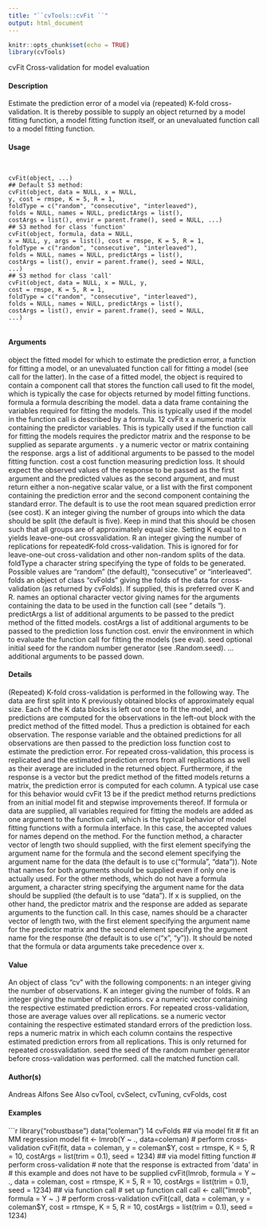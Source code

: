 ---
title: "``cvTools::cvFit ``"
output: html_document
---

```{r setup, include=FALSE}
knitr::opts_chunk$set(echo = TRUE)
library(cvTools)
```


cvFit Cross-validation for model evaluation

#### Description 

Estimate the prediction error of a model via (repeated) K-fold cross-validation. It is thereby possible
to supply an object returned by a model fitting function, a model fitting function itself, or an
unevaluated function call to a model fitting function.

#### Usage 
<pre><code>

cvFit(object, ...)
## Default S3 method:
cvFit(object, data = NULL, x = NULL,
y, cost = rmspe, K = 5, R = 1,
foldType = c("random", "consecutive", "interleaved"),
folds = NULL, names = NULL, predictArgs = list(),
costArgs = list(), envir = parent.frame(), seed = NULL, ...)
## S3 method for class 'function'
cvFit(object, formula, data = NULL,
x = NULL, y, args = list(), cost = rmspe, K = 5, R = 1,
foldType = c("random", "consecutive", "interleaved"),
folds = NULL, names = NULL, predictArgs = list(),
costArgs = list(), envir = parent.frame(), seed = NULL,
...)
## S3 method for class 'call'
cvFit(object, data = NULL, x = NULL, y,
cost = rmspe, K = 5, R = 1,
foldType = c("random", "consecutive", "interleaved"),
folds = NULL, names = NULL, predictArgs = list(),
costArgs = list(), envir = parent.frame(), seed = NULL,
...)

</code></pre>

#### Arguments 

object the fitted model for which to estimate the prediction error, a function for fitting
a model, or an unevaluated function call for fitting a model (see call for the
latter). In the case of a fitted model, the object is required to contain a component
call that stores the function call used to fit the model, which is typically the case
for objects returned by model fitting functions.
formula a formula describing the model.
data a data frame containing the variables required for fitting the models. This is
typically used if the model in the function call is described by a formula.
12 cvFit
x a numeric matrix containing the predictor variables. This is typically used if the
function call for fitting the models requires the predictor matrix and the response
to be supplied as separate arguments 
.
y a numeric vector or matrix containing the response.
args a list of additional arguments 
 to be passed to the model fitting function.
cost a cost function measuring prediction loss. It should expect the observed values
of the response to be passed as the first argument and the predicted values as the
second argument, and must return either a non-negative scalar value, or a list
with the first component containing the prediction error and the second component
containing the standard error. The default is to use the root mean squared
prediction error (see cost).
K an integer giving the number of groups into which the data should be split (the
default is five). Keep in mind that this should be chosen such that all groups
are of approximately equal size. Setting K equal to n yields leave-one-out crossvalidation.
R an integer giving the number of replications for repeatedK-fold cross-validation.
This is ignored for for leave-one-out cross-validation and other non-random
splits of the data.
foldType a character string specifying the type of folds to be generated. Possible values
are "random" (the default), "consecutive" or "interleaved".
folds an object of class "cvFolds" giving the folds of the data for cross-validation (as
returned by cvFolds). If supplied, this is preferred over K and R.
names an optional character vector giving names for the arguments 
 containing the data
to be used in the function call (see "
details 
").
predictArgs a list of additional arguments 
 to be passed to the predict method of the fitted
models.
costArgs a list of additional 
arguments 
 to be passed to the prediction loss function cost.
envir the environment in which to evaluate the function call for fitting the models
(see eval).
seed optional initial seed for the random number generator (see .Random.seed).
... additional 
arguments 
 to be passed down.

#### Details 

(Repeated) K-fold cross-validation is performed in the following way. The data are first split into
K previously obtained blocks of approximately equal size. Each of the K data blocks is left out
once to fit the model, and predictions are computed for the observations in the left-out block with
the predict method of the fitted model. Thus a prediction is obtained for each observation.
The response variable and the obtained predictions for all observations are then passed to the prediction
loss function cost to estimate the prediction error. For repeated cross-validation, this process
is replicated and the estimated prediction errors from all replications as well as their average are
included in the returned object.
Furthermore, if the response is a vector but the predict method of the fitted models returns a
matrix, the prediction error is computed for each column. A typical use case for this behavior would
cvFit 13
be if the predict method returns predictions from an initial model fit and stepwise improvements
thereof.
If formula or data are supplied, all variables required for fitting the models are added as one argument
to the function call, which is the typical behavior of model fitting functions with a formula
interface. In this case, the accepted values for names depend on the method. For the function
method, a character vector of length two should supplied, with the first element specifying the argument
name for the formula and the second element specifying the argument name for the data (the
default is to use c("formula", "data")). Note that names for both 
arguments 
 should be supplied
even if only one is actually used. For the other methods, which do not have a formula argument, a
character string specifying the argument name for the data should be supplied (the default is to use
"data").
If x is supplied, on the other hand, the predictor matrix and the response are added as separate
arguments 
 to the function call. In this case, names should be a character vector of length two, with
the first element specifying the argument name for the predictor matrix and the second element
specifying the argument name for the response (the default is to use c("x", "y")). It should be
noted that the formula or data 
arguments 
 take precedence over x.

#### Value
An object of class "cv" with the following components:
n an integer giving the number of observations.
K an integer giving the number of folds.
R an integer giving the number of replications.
cv a numeric vector containing the respective estimated prediction errors. For repeated
cross-validation, those are average values over all replications.
se a numeric vector containing the respective estimated standard errors of the prediction
loss.
reps a numeric matrix in which each column contains the respective estimated prediction
errors from all replications. This is only returned for repeated crossvalidation.
seed the seed of the random number generator before cross-validation was performed.
call the matched function call.

#### Author(s)
Andreas Alfons
See Also
cvTool, cvSelect, cvTuning, cvFolds, cost

#### Examples 
```{r}

library("robustbase")
data("coleman")
14 cvFolds
## via model fit
# fit an MM regression model
fit <- lmrob(Y ~ ., data=coleman)
# perform cross-validation
cvFit(fit, data = coleman, y = coleman$Y, cost = rtmspe,
K = 5, R = 10, costArgs = list(trim = 0.1), seed = 1234)
## via model fitting function
# perform cross-validation
# note that the response is extracted from 'data' in
# this example and does not have to be supplied
cvFit(lmrob, formula = Y ~ ., data = coleman, cost = rtmspe,
K = 5, R = 10, costArgs = list(trim = 0.1), seed = 1234)
## via function call
# set up function call
call <- call("lmrob", formula = Y ~ .)
# perform cross-validation
cvFit(call, data = coleman, y = coleman$Y, cost = rtmspe,
K = 5, R = 10, costArgs = list(trim = 0.1), seed = 1234)
